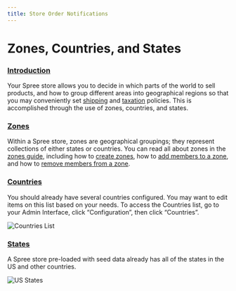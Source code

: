 ```yaml
---
title: Store Order Notifications
---
```


# Zones, Countries, and States

### [Introduction](zones-countries-states#introduction) <a id="introduction"></a>

Your Spree store allows you to decide in which parts of the world to sell products, and how to group different areas into geographical regions so that you may conveniently set [shipping](../shipments/shipments-description) and [taxation](taxes#zones) policies. This is accomplished through the use of zones, countries, and states.

### [Zones](zones-countries-states#zones) <a id="zones"></a>

Within a Spree store, zones are geographical groupings; they represent collections of either states or countries. You can read all about zones in the [zones guide](../shipments/zones#zones), including how to [create zones](../shipments/zones#creating-a-zone), how to [add members to a zone](../shipments/zones#adding-members-to-a-zone), and how to [remove members from a zone](../shipments/zones#removing-members-from-a-zone).

### [Countries](zones-countries-states#countries) <a id="countries"></a>

You should already have several countries configured. You may want to edit items on this list based on your needs. To access the Countries list, go to your Admin Interface, click “Configuration”, then click “Countries”.

![Countries List](/images/image%20%28123%29.png)

### [States](zones-countries-states#states) <a id="states"></a>

A Spree store pre-loaded with seed data already has all of the states in the US and other countries.

![US States](/images/image%20%2833%29.png)

